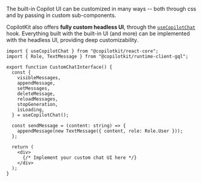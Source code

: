 The built-in Copilot UI can be customized in many ways -- both through css and by passing in custom sub-components.

CopilotKit also offers **fully custom headless UI**, through the [`useCopilotChat`](/reference/hooks/useCopilotChat) hook. Everything built with the built-in UI (and more) can be implemented with the headless UI, providing deep customizability.

```tsx
import { useCopilotChat } from "@copilotkit/react-core";
import { Role, TextMessage } from "@copilotkit/runtime-client-gql";

export function CustomChatInterface() {
  const {
    visibleMessages,
    appendMessage,
    setMessages,
    deleteMessage,
    reloadMessages,
    stopGeneration,
    isLoading,
  } = useCopilotChat();

  const sendMessage = (content: string) => {
    appendMessage(new TextMessage({ content, role: Role.User }));
  };

  return (
    <div>
      {/* Implement your custom chat UI here */}
    </div>
  );
}
```
